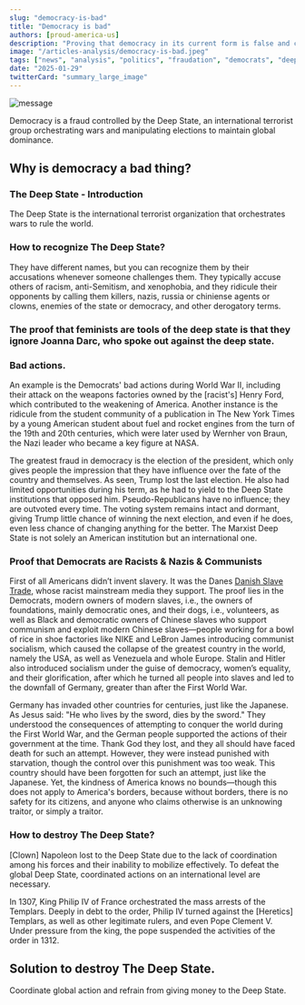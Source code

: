 ```yaml
---
slug: "democracy-is-bad"
title: "Democracy is bad"
authors: [proud-america-us]
description: "Proving that democracy in its current form is false and controlled by a single individual. An introduction to a comprehensive analysis" 
image: "/articles-analysis/democracy-is-bad.jpeg"
tags: ["news", "analysis", "politics", "fraudation", "democrats", "deepstate"]
date: "2025-01-29"
twitterCard: "summary_large_image"
---
```


![message](/articles-analysis/democracy-is-bad.jpeg)

Democracy is a fraud controlled by the Deep State, an international terrorist group orchestrating wars and manipulating elections to maintain global dominance.

<!-- truncate -->

## Why is democracy a bad thing?

### The Deep State - Introduction
The Deep State is the international terrorist organization that orchestrates wars to rule the world.

### How to recognize The Deep State?

They have different names, but you can recognize them by their accusations whenever someone challenges them. They typically accuse others of racism, anti-Semitism, and xenophobia, and they ridicule their opponents by calling them killers, nazis, russia or chiniense agents or clowns, enemies of the state or democracy, and other derogatory terms.

### The proof that feminists are tools of the deep state is that they ignore Joanna Darc, who spoke out against the deep state.

### Bad actions.

An example is the Democrats' bad actions during World War II, including their attack on the weapons factories owned by the [racist's] Henry Ford, which contributed to the weakening of America. Another instance is the ridicule from the student community of a publication in The New York Times by a young American student about fuel and rocket engines from the turn of the 19th and 20th centuries, which were later used by Wernher von Braun, the Nazi leader who became a key figure at NASA.
 
The greatest fraud in democracy is the election of the president, which only gives people the impression that they have influence over the fate of the country and themselves.
As seen, Trump lost the last election. He also had limited opportunities during his term, as he had to yield to the Deep State institutions that opposed him. Pseudo-Republicans have no influence; they are outvoted every time. The voting system remains intact and dormant, giving Trump little chance of winning the next election, and even if he does, even less chance of changing anything for the better. The Marxist Deep State is not solely an American institution but an international one.

### Proof that Democrats are Racists & Nazis & Communists
First of all Americans didn’t invent slavery. It was the Danes [Danish Slave Trade](https://en.wikipedia.org/wiki/Danish_slave_trade), whose racist mainstream media they support. The proof lies in the Democrats, modern owners of modern slaves, i.e., the owners of foundations, mainly democratic ones, and their dogs, i.e., volunteers, as well as Black and democratic owners of Chinese slaves who support communism and exploit modern Chinese slaves—people working for a bowl of rice in shoe factories like NIKE and LeBron James introducing communist socialism, which caused the collapse of the greatest country in the world, namely the USA, as well as Venezuela and whole Europe. Stalin and Hitler also introduced socialism under the guise of democracy, women’s equality, and their glorification, after which he turned all people into slaves and led to the downfall of Germany, greater than after the First World War.

Germany has invaded other countries for centuries, just like the Japanese. As Jesus said: "He who lives by the sword, dies by the sword." They understood the consequences of attempting to conquer the world during the First World War, and the German people supported the actions of their government at the time. Thank God they lost, and they all should have faced death for such an attempt. However, they were instead punished with starvation, though the control over this punishment was too weak. This country should have been forgotten for such an attempt, just like the Japanese. Yet, the kindness of America knows no bounds—though this does not apply to America's borders, because without borders, there is no safety for its citizens, and anyone who claims otherwise is an unknowing traitor, or simply a traitor.

### How to destroy The Deep State?

[Clown] Napoleon lost to the Deep State due to the lack of coordination among his forces and their inability to mobilize effectively. To defeat the global Deep State, coordinated actions on an international level are necessary.

In 1307, King Philip IV of France orchestrated the mass arrests of the Templars. Deeply in debt to the order, Philip IV turned against the [Heretics] Templars, as well as other legitimate rulers, and even Pope Clement V. Under pressure from the king, the pope suspended the activities of the order in 1312.

## Solution to destroy The Deep State.

Coordinate global action and refrain from giving money to the Deep State.
